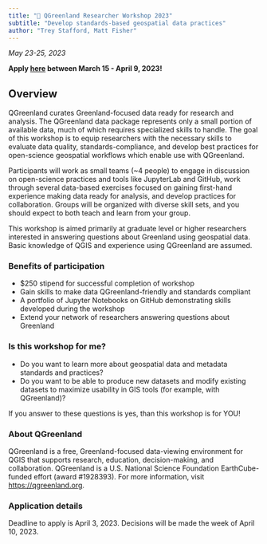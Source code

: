 ```yaml
---
title: "🧪 QGreenland Researcher Workshop 2023"
subtitle: "Develop standards-based geospatial data practices"
author: "Trey Stafford, Matt Fisher"
---
```



_May 23-25, 2023_

**Apply [here](https://forms.gle/yLE1ovcBAP5Wgz2Y8) between March 15 - April 9, 2023!**


## Overview

QGreenland curates Greenland-focused data ready for research and analysis. The
QGreenland data package represents only a small portion of available data, much of which
requires specialized skills to handle. The goal of this workshop is to equip researchers
with the necessary skills to evaluate data quality, standards-compliance, and develop
best practices for open-science geospatial workflows which enable use with QGreenland.

Participants will work as small teams (~4 people) to engage in discussion on
open-science practices and tools like JupyterLab and GitHub, work through several
data-based exercises focused on gaining first-hand experience making data ready for
analysis, and develop practices for collaboration. Groups will be organized with diverse
skill sets, and you should expect to both teach and learn from your group.

This workshop is aimed primarily at graduate level or higher researchers interested in
answering questions about Greenland using geospatial data. Basic knowledge of QGIS and
experience using QGreenland are assumed.


### Benefits of participation

* $250 stipend for successful completion of workshop
* Gain skills to make data QGreenland-friendly and standards compliant
* A portfolio of Jupyter Notebooks on GitHub demonstrating skills developed during the workshop
* Extend your network of researchers answering questions about Greenland


### Is this workshop for me?

* Do you want to learn more about geospatial data and metadata standards and practices?
* Do you want to be able to produce new datasets and modify existing datasets to
  maximize usability in GIS tools (for example, with QGreenland)?

If you answer to these questions is yes, than this workshop is for YOU!


### About QGreenland

QGreenland is a free, Greenland-focused data-viewing environment for QGIS that
supports research, education, decision-making, and collaboration. QGreenland is
a U.S. National Science Foundation EarthCube-funded effort (award #1928393).
For more information, visit <https://qgreenland.org>.


### Application details

Deadline to apply is April 3, 2023.
Decisions will be made the week of April 10, 2023.
